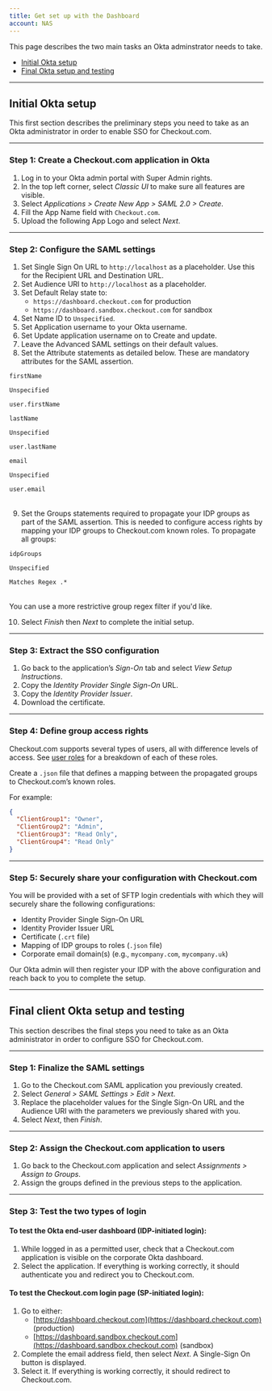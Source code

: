 ```yaml
---
title: Get set up with the Dashboard
account: NAS
---
```


This page describes the two main tasks an Okta adminstrator needs to take.

* [Initial Okta setup](#Initial_Okta_setup)
* [Final Okta setup and testing](#Final_client_Okta_setup_and_testing)

---

## Initial Okta setup

This first section describes the preliminary steps you need to take as an Okta administrator in order to enable SSO for Checkout.com.

---

### Step 1: Create a Checkout.com application in Okta

1. Log in to your Okta admin portal with Super Admin rights.
2. In the top left corner, select _Classic UI_ to make sure all features are visible.
3. Select _Applications > Create New App > SAML 2.0 > Create_.
4. Fill the App Name field with `Checkout.com`.
5. Upload the following App Logo and select _Next_.

---

### Step 2: Configure the SAML settings

1. Set Single Sign On URL to `http://localhost` as a placeholder. Use this for the Recipient URL and Destination URL.
2. Set Audience URI to `http://localhost` as a placeholder.
3. Set Default Relay state to:
    - `https://dashboard.checkout.com` for production
    - `https://dashboard.sandbox.checkout.com` for sandbox
4. Set Name ID to `Unspecified`.
5. Set Application username to your Okta username.
6. Set Update application username on to Create and update.
7. Leave the Advanced SAML settings on their default values.
8. Set the Attribute statements as detailed below. These are mandatory attributes for the SAML assertion.

<Table>
<TableHead headers={['Name','Name format','Value']}/>
<TableBody>
<TableRow>
<TableCell>

`firstName`

</TableCell>
<TableCell>

`Unspecified`

</TableCell>
<TableCell>

`user.firstName`

</TableCell>
</TableRow>
<TableRow>
<TableCell>

`lastName`

</TableCell>
<TableCell>

`Unspecified`

</TableCell>
<TableCell>

`user.lastName`

</TableCell>
</TableRow>
<TableRow>
<TableCell>

`email`

</TableCell>
<TableCell>

`Unspecified`

</TableCell>
<TableCell>

`user.email`

</TableCell>
</TableRow>
</TableBody>
</Table>

9. Set the Groups statements required to propagate your IDP groups as part of the SAML assertion. This is needed to configure access rights by mapping your IDP groups to Checkout.com known roles. To propagate all groups:

<Table>
<TableHead headers={['Name','Name format','Value']}/>
<TableBody>
<TableRow>
<TableCell>

`idpGroups`

</TableCell>
<TableCell>

`Unspecified`

</TableCell>
<TableCell>

`Matches Regex .*`

</TableCell>
</TableRow>
</TableBody>
</Table>

<TipBox>

You can use a more restrictive group regex filter if you'd like.

</TipBox>

10. Select _Finish_ then _Next_ to complete the initial setup.

---

### Step 3: Extract the SSO configuration

1. Go back to the application’s _Sign-On_ tab and select _View Setup Instructions_.
2. Copy the _Identity Provider Single Sign-On_ URL.
3. Copy the _Identity Provider Issuer_.
4. Download the certificate.

---

### Step 4: Define group access rights

Checkout.com supports several types of users, all with difference levels of access. See [user roles](/dashboard/team-permissions) for a breakdown of each of these roles.

Create a `.json` file that defines a mapping between the propagated groups to Checkout.com’s known roles.

For example:

```json withBorder
{
  "ClientGroup1": "Owner",
  "ClientGroup2": "Admin",
  "ClientGroup3": "Read Only",
  "ClientGroup4": "Read Only"
}
```

---

### Step 5: Securely share your configuration with Checkout.com

You will be provided with a set of SFTP login credentials with which they will securely share the following configurations:

- Identity Provider Single Sign-On URL
- Identity Provider Issuer URL
- Certificate (`.crt` file)
- Mapping of IDP groups to roles (`.json` file)
- Corporate email domain(s) (e.g., `mycompany.com`, `mycompany.uk`)

Our Okta admin will then register your IDP with the above configuration and reach back to you to complete the setup.

--- 

## Final client Okta setup and testing

This section describes the final steps you need to take as an Okta administrator in order to configure SSO for Checkout.com.

---

### Step 1: Finalize the SAML settings

1. Go to the Checkout.com SAML application you previously created.
2. Select _General > SAML Settings > Edit > Next_.
3. Replace the placeholder values for the Single Sign-On URL and the Audience URI with the parameters we previously shared with you.
4. Select _Next_, then _Finish_.

---

### Step 2: Assign the Checkout.com application to users

1. Go back to the Checkout.com application and select _Assignments > Assign to Groups_.
2. Assign the groups defined in the previous steps to the application.

---

### Step 3: Test the two types of login

#### To test the Okta end-user dashboard (IDP-initiated login):

1. While logged in as a permitted user, check that a Checkout.com application is visible on the corporate Okta dashboard.
2. Select the application. If everything is working correctly, it should authenticate you and redirect you to Checkout.com.

#### To test the Checkout.com login page (SP-initiated login):

1. Go to either:
    - [https://dashboard.checkout.com](https://dashboard.checkout.com) (production)
    - [https://dashboard.sandbox.checkout.com](https://dashboard.sandbox.checkout.com) (sandbox)
2. Complete the email address field, then select _Next_. A Single-Sign On button is displayed.
3. Select it. If everything is working correctly, it should redirect to Checkout.com.